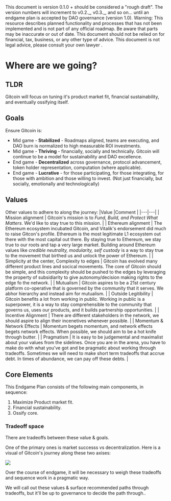 
<Callout type="info">
This document is version 0.1.0 + should be considered a "rough draft".  The version numbers will increment to v0.2._, v0.3._, and so on... until an endgame plan is accepted by DAO governance (version 1.0).
</Callout>


<Callout type="warning">
  Warning: This resource describes planned functionality and processes that has
  not been implemented and is not part of any official roadmap. Be aware that parts may be inaccurate or out of
  date.  This document should not be relied on for financial, tax, business, or any other type of advice.  This document is not legal advice, please consult your own lawyer .
</Callout>

# Where are we going?

## TLDR

Gitcoin will focus on tuning it's product market fit, financial sustainability, and eventually ossifying itself.

## Goals 

Ensure Gitcoin is:
- Mid game - **Stabilized** - Roadmaps aligned, teams are executing, and DAO burn is normalized to high measurable ROI investments.
- Mid game - **Thriving** - financially, socially and technically. Gitcoin will continue to be a model for sustainability and DAO excellence.
- End game - **Decentralized** across governance, protocol advancement, token holder representation, computation (where applicable).
- End game - **Lucrative** - for those participating, for those integrating, for those with ambition and those willing to invest. (Not just financially, but socially, emotionally  and technologically)

## Values

Other values to adhere to along the journey:
|Value   |Comment   |
|---|---|
| Mission alignment  | Gitcoin's mission is to *Fund, Build, and Protect What Matters*.  We'd like to stay true to this mission.  |
| Ethereum alignment  |  The Ethereum ecosystem incubated Gitcoin, and Vitalik's endorsement did much to raise Gitcon's profile.  Ethereum is the most legitimate L1 ecosystem out there with the most capital out there.  By staying true to Ethereum, we stay true to our roots and tap a very large market.  Building around Ethereum values like *credible neutrality, modularity, self custody* is a way to stay true to the movement that birthed us and unlock the power of Ethereum.  |
| Simplicity at the center, Complexity to edges  |  Gitcoin has evolved many different product lines and socical movements.  The core of Gitcoin should be simple, and this complexity should be pushed to the edges by leveraging the property of subsidiarity to give autonomy/decision making rights to the edge fo the network.   |
| Mutualism  |  Gitcoin aspires to be a 21st century platform co-operative that is governed by the community that it serves.  We abhor hierarchy and instead aim for mutualism.  |
| Outside Legitibility  |   Gitcoin benefits a lot from working in public.  Working in public is a superpower, it is a way to stay comprehensible to the community that governs us, uses our products, and it builds partnership opportunities.  |
| Incentive Alignment  |  There are different stakeholders in the network, we should aspire to align their incenetives whenever possible.  |
| Momentum & Network Effects  |  Momentum begets momentum, and network effects begets network effects.  When possible, we should aim to be a hot knife through butter.    |
| Pragmatism | It is easy to be judgemental and maximalist about your values from the sidelines.  Once you are in the arena, you have to make do with what you've got and be pragmatic about working through tradeoffs.  Sometimes we will need to make short term tradeoffs that accrue debt.  In times of abundance, we can pay off these debts.  |

## Core Elements

This Endgame Plan consists of the following main components, in sequence:
1. Maximize Product market fit.
2. Financial sustainability.
3. Ossify core.

### Tradeoff space

There are tradeoffs between these value & goals.  

One of the primary ones is market successs vs decentralization.  Here is a visual of Gitcoin's journey along these two axises:

![](./img/west_map.png)

Over the course of endgame, it will be necessary to weigh these tradeoffs and sequence work in a pragmatic way.  

We will call out these values & surface recommended paths through tradeoffs, but it'll be up to governance to decide the path through..




